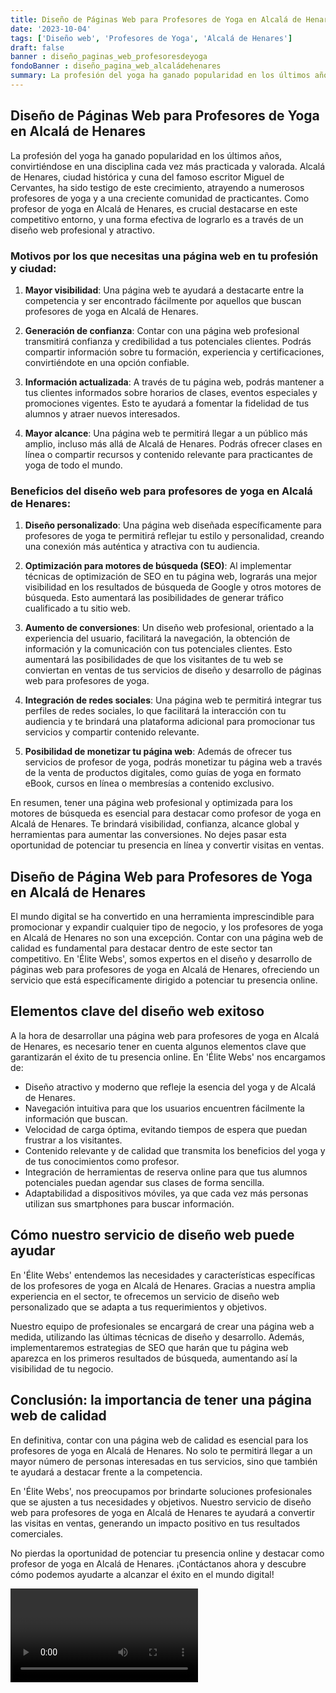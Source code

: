 ```yaml
---
title: Diseño de Páginas Web para Profesores de Yoga en Alcalá de Henares
date: '2023-10-04'
tags: ['Diseño web', 'Profesores de Yoga', 'Alcalá de Henares']
draft: false
banner : diseño_paginas_web_profesoresdeyoga
fondoBanner : diseño_pagina_web_alcaládehenares
summary: La profesión del yoga ha ganado popularidad en los últimos años, convirtiéndose en una disciplina cada vez más practicada y valorada. Alcalá de Henares, ciudad histórica y cuna del famoso escritor Miguel de Cervantes, ha sido testigo de este crecimiento, atrayendo a numerosos profesores de yoga y a una creciente comunidad de practicantes. Como profesor de yoga en Alcalá de Henares, es crucial destacarse en este competitivo entorno, y una forma efectiva de lograrlo es a través de un diseño web profesional y atractivo.
---
```


## Diseño de Páginas Web para Profesores de Yoga en Alcalá de Henares

La profesión del yoga ha ganado popularidad en los últimos años, convirtiéndose en una disciplina cada vez más practicada y valorada. Alcalá de Henares, ciudad histórica y cuna del famoso escritor Miguel de Cervantes, ha sido testigo de este crecimiento, atrayendo a numerosos profesores de yoga y a una creciente comunidad de practicantes. Como profesor de yoga en Alcalá de Henares, es crucial destacarse en este competitivo entorno, y una forma efectiva de lograrlo es a través de un diseño web profesional y atractivo.

### Motivos por los que necesitas una página web en tu profesión y ciudad:

1. **Mayor visibilidad**: Una página web te ayudará a destacarte entre la competencia y ser encontrado fácilmente por aquellos que buscan profesores de yoga en Alcalá de Henares. 

2. **Generación de confianza**: Contar con una página web profesional transmitirá confianza y credibilidad a tus potenciales clientes. Podrás compartir información sobre tu formación, experiencia y certificaciones, convirtiéndote en una opción confiable.

3. **Información actualizada**: A través de tu página web, podrás mantener a tus clientes informados sobre horarios de clases, eventos especiales y promociones vigentes. Esto te ayudará a fomentar la fidelidad de tus alumnos y atraer nuevos interesados.

4. **Mayor alcance**: Una página web te permitirá llegar a un público más amplio, incluso más allá de Alcalá de Henares. Podrás ofrecer clases en línea o compartir recursos y contenido relevante para practicantes de yoga de todo el mundo.

### Beneficios del diseño web para profesores de yoga en Alcalá de Henares:

1. **Diseño personalizado**: Una página web diseñada específicamente para profesores de yoga te permitirá reflejar tu estilo y personalidad, creando una conexión más auténtica y atractiva con tu audiencia.

2. **Optimización para motores de búsqueda (SEO)**: Al implementar técnicas de optimización de SEO en tu página web, lograrás una mejor visibilidad en los resultados de búsqueda de Google y otros motores de búsqueda. Esto aumentará las posibilidades de generar tráfico cualificado a tu sitio web.

3. **Aumento de conversiones**: Un diseño web profesional, orientado a la experiencia del usuario, facilitará la navegación, la obtención de información y la comunicación con tus potenciales clientes. Esto aumentará las posibilidades de que los visitantes de tu web se conviertan en ventas de tus servicios de diseño y desarrollo de páginas web para profesores de yoga.

4. **Integración de redes sociales**: Una página web te permitirá integrar tus perfiles de redes sociales, lo que facilitará la interacción con tu audiencia y te brindará una plataforma adicional para promocionar tus servicios y compartir contenido relevante.

5. **Posibilidad de monetizar tu página web**: Además de ofrecer tus servicios de profesor de yoga, podrás monetizar tu página web a través de la venta de productos digitales, como guías de yoga en formato eBook, cursos en línea o membresías a contenido exclusivo.

En resumen, tener una página web profesional y optimizada para los motores de búsqueda es esencial para destacar como profesor de yoga en Alcalá de Henares. Te brindará visibilidad, confianza, alcance global y herramientas para aumentar las conversiones. No dejes pasar esta oportunidad de potenciar tu presencia en línea y convertir visitas en ventas.

<GifSeo />

<Cta />

## Diseño de Página Web para Profesores de Yoga en Alcalá de Henares

El mundo digital se ha convertido en una herramienta imprescindible para promocionar y expandir cualquier tipo de negocio, y los profesores de yoga en Alcalá de Henares no son una excepción. Contar con una página web de calidad es fundamental para destacar dentro de este sector tan competitivo. En 'Élite Webs', somos expertos en el diseño y desarrollo de páginas web para profesores de yoga en Alcalá de Henares, ofreciendo un servicio que está específicamente dirigido a potenciar tu presencia online.

## Elementos clave del diseño web exitoso

A la hora de desarrollar una página web para profesores de yoga en Alcalá de Henares, es necesario tener en cuenta algunos elementos clave que garantizarán el éxito de tu presencia online. En 'Élite Webs' nos encargamos de:

- Diseño atractivo y moderno que refleje la esencia del yoga y de Alcalá de Henares.
- Navegación intuitiva para que los usuarios encuentren fácilmente la información que buscan.
- Velocidad de carga óptima, evitando tiempos de espera que puedan frustrar a los visitantes.
- Contenido relevante y de calidad que transmita los beneficios del yoga y de tus conocimientos como profesor.
- Integración de herramientas de reserva online para que tus alumnos potenciales puedan agendar sus clases de forma sencilla.
- Adaptabilidad a dispositivos móviles, ya que cada vez más personas utilizan sus smartphones para buscar información.

## Cómo nuestro servicio de diseño web puede ayudar

En 'Élite Webs' entendemos las necesidades y características específicas de los profesores de yoga en Alcalá de Henares. Gracias a nuestra amplia experiencia en el sector, te ofrecemos un servicio de diseño web personalizado que se adapta a tus requerimientos y objetivos.

Nuestro equipo de profesionales se encargará de crear una página web a medida, utilizando las últimas técnicas de diseño y desarrollo. Además, implementaremos estrategias de SEO que harán que tu página web aparezca en los primeros resultados de búsqueda, aumentando así la visibilidad de tu negocio.

## Conclusión: la importancia de tener una página web de calidad

En definitiva, contar con una página web de calidad es esencial para los profesores de yoga en Alcalá de Henares. No solo te permitirá llegar a un mayor número de personas interesadas en tus servicios, sino que también te ayudará a destacar frente a la competencia.

En 'Élite Webs', nos preocupamos por brindarte soluciones profesionales que se ajusten a tus necesidades y objetivos. Nuestro servicio de diseño web para profesores de yoga en Alcalá de Henares te ayudará a convertir las visitas en ventas, generando un impacto positivo en tus resultados comerciales.

No pierdas la oportunidad de potenciar tu presencia online y destacar como profesor de yoga en Alcalá de Henares. ¡Contáctanos ahora y descubre cómo podemos ayudarte a alcanzar el éxito en el mundo digital!

<Video />

<CtaBot job='Profesores de Yoga' city='Alcalá de Henares'/>

<Gmaps query='Alcalá de Henares+españa+maps' />